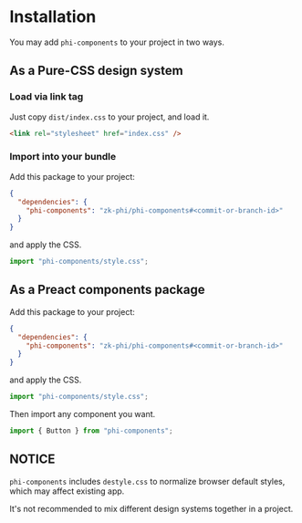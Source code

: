 # Installation

You may add `phi-components` to your project in two ways.

## As a Pure-CSS design system
### Load via link tag

Just copy `dist/index.css` to your project, and load it.

``` html
<link rel="stylesheet" href="index.css" />
```

### Import into your bundle

Add this package to your project:

``` json
{
  "dependencies": {
    "phi-components": "zk-phi/phi-components#<commit-or-branch-id>"
  }
}
```

and apply the CSS.

``` typescript
import "phi-components/style.css";
```

## As a Preact components package

Add this package to your project:

``` json
{
  "dependencies": {
    "phi-components": "zk-phi/phi-components#<commit-or-branch-id>"
  }
}
```

and apply the CSS.

``` typescript
import "phi-components/style.css";
```

Then import any component you want.

``` typescript
import { Button } from "phi-components";
```

## NOTICE

`phi-components` includes `destyle.css` to normalize browser default styles, which may affect existing app.

It's not recommended to mix different design systems together in a project.
